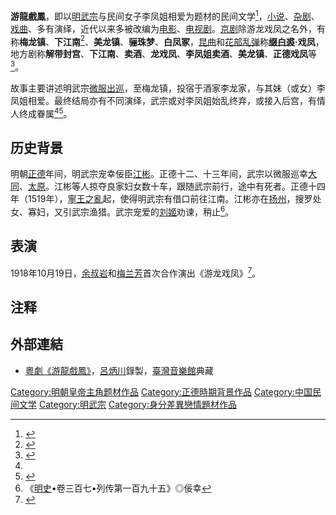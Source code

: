 {{Dablink|关于同名作品，参见：[[游龍戲鳳_(消歧義)|游龍戲鳳 (消歧義)]]。}}
'''游龍戲鳳'''，即以[[明武宗|明武宗]]与民间女子李凤姐相爱为题材的民间文学<ref>{{cite news |title=《中国京剧像音像集萃》 20200116 京剧《游龙戏凤》 |url=http://tv.cctv.com/2020/01/16/VIDEMzt4JUCxAWyIIaO2Snl7200116.shtml |accessdate=2021-10-29 |work=CCTV |archive-date=2021-11-05 |archive-url=https://web.archive.org/web/20211105155547/http://tv.cctv.com/2020/01/16/VIDEMzt4JUCxAWyIIaO2Snl7200116.shtml |dead-url=no }}</ref>，[[小说|小说]]、[[杂剧|杂剧]]、[[戏曲|戏曲]]、多有演绎，近代以来多被改编为[[电影|电影]]、[[电视剧|电视剧]]。[[京剧|京剧]]除游龙戏凤之名外，有称'''梅龙镇'''、'''下江南'''<ref>{{Cite web |url=http://www.pingshuxiazai.com/soft/2498.html |title=京剧《梅龙镇》剧本唱词全文 又名《游龙戏凤》《下江南》 |accessdate=2017-03-28 |author= |date=2014-10-16 |work= |publisher=中国曲艺网 |language=Zh-hans |archive-url=https://web.archive.org/web/20170328105742/http://www.pingshuxiazai.com/soft/2498.html |archive-date=2017-03-28 |dead-url=yes }}</ref>、'''美龙镇'''、'''骊珠梦'''、'''白凤冢'''，[[昆曲|昆曲]]和[[花部乱弹|花部乱弹]]称'''[[缀白裘|缀白裘]]·戏凤'''，地方剧称'''解带封宫'''、'''下江南'''、'''卖酒'''、'''龙戏凤'''、'''李凤姐卖酒'''、'''美龙镇'''、'''正德戏凤'''等<ref name="kf1">{{Cite web |url=http://www.kaiwind.com/culture/hot/201401/16/t20140116_1347965.shtml |title=明武宗与“游龙戏凤” |accessdate=2017-03-28 |author= |date=2014-01-17 |work=校对：李元，责任编辑：周原 |publisher=凯风网，来源：《北方文学》 |language=Zh-hans |archive-url=https://web.archive.org/web/20170328195121/http://www.kaiwind.com/culture/hot/201401/16/t20140116_1347965.shtml |archive-date=2017-03-28 |dead-url=yes }}</ref>。

故事主要讲述明武宗[[微服出巡|微服出巡]]，至梅龙镇，投宿于酒家李龙家，与其妹（或女）李凤姐相爱。最终结局亦有不同演绎，武宗或对李凤姐始乱终弃，或接入后宫，有情人终成眷属<ref name="kf1"/><ref>{{cite news |title=《游龙戏凤》看各家演各派，各有其风韵之美_腾讯新闻 |url=https://new.qq.com/omn/20191212/20191212A0P23D00.html |accessdate=2021-10-29 |work=腾讯 |archive-date=2021-10-29 |archive-url=https://web.archive.org/web/20211029033555/https://new.qq.com/omn/20191212/20191212A0P23D00.html |dead-url=no }}</ref>。

== 历史背景 ==

明朝[[正德_(明朝)|正德]]年间，明武宗宠幸佞臣[[江彬_(明朝)|江彬]]。正德十二、十三年间，武宗以微服巡幸[[大同镇_(明朝)|大同]]、[[太原府|太原]]。江彬等人掠夺良家妇女数十车，跟随武宗前行，途中有死者。正德十四年（1519年），[[寧王之亂|寧王之亂]]起，使得明武宗有借口前往江南。江彬亦在[[扬州|扬州]]，搜罗处女、寡妇，又引武宗渔猎。武宗宠爱的[[刘美人_(明武宗)|刘姬]]劝谏，稍止<ref>《[[明史|明史]]•卷三百七•列传第一百九十五》◎佞幸</ref>。

== 表演 ==
1918年10月19日，[[余叔岩|余叔岩]]和[[梅兰芳|梅兰芳]]首次合作演出《游龙戏凤》<ref>{{cite news |title=阔别28载，新吉祥戏院再造文旅新地标 |url=http://www.ce.cn/culture/gd/202105/17/t20210517_36561996.shtml |accessdate=2021-10-29 |work=中国经济网 |archive-date=2021-10-29 |archive-url=https://web.archive.org/web/20211029033556/http://www.ce.cn/culture/gd/202105/17/t20210517_36561996.shtml |dead-url=no }}</ref>。

== 注释 ==

{{Reflist|2}}

== 外部連結 ==

* [https://tmi.openmuseum.tw/muse/digi_object/06c1b72c2b8bb38be1d93c70be5fc03b 粵劇《游龍戲鳳》]，[[呂炳川|呂炳川]]錄製，[[臺灣音樂館|臺灣音樂館]]典藏

[[Category:明朝皇帝主角题材作品|Category:明朝皇帝主角题材作品]]
[[Category:正德時期背景作品|Category:正德時期背景作品]]
[[Category:中国民间文学|Category:中国民间文学]]
[[Category:明武宗|Category:明武宗]]
[[Category:身分差異戀情題材作品|Category:身分差異戀情題材作品]]